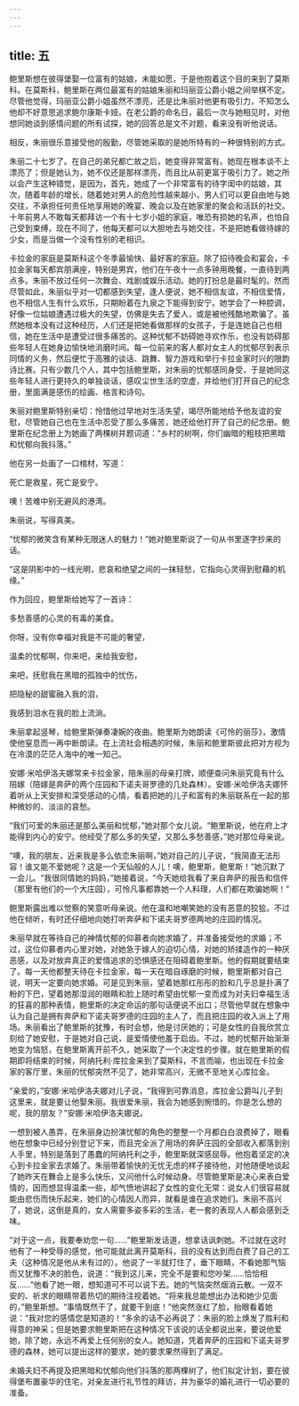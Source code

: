 ```yaml
---
---
---
```

title: 五
---



鲍里斯想在彼得堡娶一位富有的姑娘，未能如愿，于是他抱着这个目的来到了莫斯科。在莫斯科，鲍里斯在两位最富有的姑娘朱丽和玛丽亚公爵小姐之间举棋不定。尽管他觉得，玛丽亚公爵小姐虽然不漂亮，还是比朱丽对他更有吸引力，不知怎么他却不好意思追求鲍尔康斯卡娅。在老公爵的命名日，最后一次与她相见时，对他想同她谈到感情问题的所有试探，她的回答总是文不对题，看来没有听他说话。

相反，朱丽很乐意接受他的殷勤，尽管她采取的是她所特有的一种很特别的方式。

朱丽二十七岁了。在自己的弟兄都亡故之后，她变得非常富有。她现在根本谈不上漂亮了；但是她认为，她不仅还是那样漂亮，而且比从前更富于吸引力了。她之所以会产生这种错觉，是因为，首先，她成了一个非常富有的待字闺中的姑娘，其次，随着年龄的增长，随着她对男人的危险性越来越小，男人们可以更自由地与她交往，不承担任何责任地享用她的晚宴、晚会以及在她家里的聚会和活跃的社交。十年前男人不敢每天都拜访一个有十七岁小姐的家庭，唯恐有损她的名声，也怕自己受到束缚，现在不同了，他每天都可以大胆地去与她交往，不是把她看做待嫁的少女，而是当做一个没有性别的老相识。

卡拉金的家庭是莫斯科这个冬季最愉快、最好客的家庭。除了招待晚会和宴会，卡拉金家每天都宾朋满座，特别是男宾，他们在午夜十一点多钟用晚餐，一直待到两点多。朱丽不放过任何一次舞会、戏剧或娱乐活动。她的打扮总是最时髦的。然而尽管如此，朱丽似乎对一切都感到失望，逢人便说，她不相信友谊，不相信爱情，也不相信人生有什么欢乐，只期盼着在九泉之下能得到安宁。她学会了一种腔调，好像一位姑娘遭遇过极大的失望，仿佛是失去了爱人，或是被他残酷地欺骗了。虽然她根本没有过这种经历，人们还是把她看做那样的女孩子，于是连她自己也相信，她在生活中是遭受过很多痛苦的。这种忧郁不妨碍她寻欢作乐，也没有妨碍那些年轻人在她身边愉快地消磨时间。每一位前来的客人都对女主人的忧郁尽到表示同情的义务，然后便忙于高雅的谈话、跳舞、智力游戏和举行卡拉金家时兴的限韵诗比赛。只有少数几个人，其中包括鲍里斯，对朱丽的忧郁感同身受，于是她同这些年轻人进行更持久的单独谈话，感叹尘世生活的空虚，并给他们打开自己的纪念册，里面满是感伤的绘画、格言和诗句。

朱丽对鲍里斯特别亲切：怜惜他过早地对生活失望，竭尽所能地给予他友谊的安慰，尽管她自己也在生活中忍受了那么多痛苦，她还给他打开了自己的纪念册。鲍里斯在纪念册上为她画了两棵树并题词道：“乡村的树啊，你们幽暗的粗枝把黑暗和忧郁向我抖落。”

他在另一处画了一口棺材，写道：

死亡是救星，死亡是安宁。

噢！苦难中别无避风的港湾。

朱丽说，写得真美。

“忧郁的微笑含有某种无限迷人的魅力！”她对鲍里斯说了一句从书里逐字抄来的话。

“这是阴影中的一线光明，悲哀和绝望之间的一抹轻愁，它指向心灵得到慰藉的机缘。”

作为回应，鲍里斯给她写了一首诗：

多愁善感的心灵的有毒的美食。

你呀，没有你幸福对我是不可能的奢望，

温柔的忧郁啊，你来吧，来给我安慰，

来吧，抚慰我在黑暗的孤独中的忧伤，

把隐秘的甜蜜融入我的泪，

我感到泪水在我的脸上流淌。

朱丽拿起竖琴，给鲍里斯弹奏凄婉的夜曲。鲍里斯为她朗读《可怜的丽莎》，激情使他窒息而一再中断朗读。在上流社会相遇的时候，朱丽和鲍里斯彼此把对方视为在冷漠的茫茫人海中的唯一知己。

安娜·米哈伊洛夫娜常来卡拉金家，陪朱丽的母亲打牌，顺便查问朱丽究竟有什么陪嫁（陪嫁是奔萨的两个庄园和下诺夫哥罗德的几处森林）。安娜·米哈伊洛夫娜怀着听从上天安排和深受感动的心情，看着把她的儿子和富有的朱丽联系在一起的那种微妙的、淡淡的哀愁。

“我们可爱的朱丽还是那么美丽和忧郁，”她对那个女儿说。“鲍里斯说，他在府上才能得到内心的安宁。他经受了那么多的失望，又那么多愁善感，”她对那位母亲说。

“噢，我的朋友，近来我是多么依恋朱丽啊，”她对自己的儿子说，“我简直无法形容！谁又能不爱她呢？这是一个天仙般的人儿！噢，鲍里斯，鲍里斯！”她沉默了一会儿。“我很同情她的妈妈，”她接着说，“今天她给我看了来自奔萨的报告和信件（那里有他们的一个大庄园），可怜凡事都靠她一个人料理，人们都在欺骗她啊！”

鲍里斯露出难以觉察的笑意听母亲说。他在温和地嘲笑她的没有恶意的狡狯。不过他在倾听，有时还仔细地向她打听奔萨和下诺夫哥罗德两地的庄园的情况。

朱丽早就在等待自己的神情忧郁的仰慕者向她求婚了，并准备接受他的求婚；不过，这位仰慕者内心里对她，对她急于嫁人的迫切心情，对她的矫揉造作的一种厌恶感，以及对放弃真正的爱情追求的恐惧感还在阻碍着鲍里斯。他的假期就要结束了。每一天他都整天待在卡拉金家，每一天在暗自琢磨的时候，鲍里斯都对自己说，明天一定要向她求婚。可是见到朱丽，望着她那红彤彤的脸和几乎总是扑满了粉的下巴，望着她那湿润的眼睛和脸上随时希望由忧郁一变而成为对夫妇幸福生活的狂喜的那种表情，鲍里斯的决定命运的那句话便说不出口；尽管他早就在想象中认为自己是拥有奔萨和下诺夫哥罗德的庄园的主人了，而且把庄园的收入派上了用场。朱丽看出了鲍里斯的犹豫，有时会想，他是讨厌她的；可是女性的自我欣赏立刻给了她安慰，于是她对自己说，是爱情使他羞于启齿。不过，她的忧郁开始渐渐地变为恼怒，在鲍里斯离开前不久，她采取了一个决定性的步骤。就在鲍里斯的假期即将结束的时候，阿纳托利·库拉金来到了莫斯科，不言而喻，也出现在卡拉金家的客厅里，朱丽的忧郁突然不见了，她非常高兴，无微不至地关心库拉金。

“亲爱的，”安娜·米哈伊洛夫娜对儿子说，“我得到可靠消息，库拉金公爵叫儿子到这里来，就是要让他娶朱丽。我很爱朱丽，我会为她感到惋惜的。你是怎么想的呢，我的朋友？”安娜·米哈伊洛夫娜说。

一想到被人愚弄，在朱丽身边扮演忧郁的角色的整整一个月都白白浪费掉了，眼看他在想象中已经分别登记下来，而且完全派了用场的奔萨庄园的全部收入都落到别人手里，特别是落到了愚蠢的阿纳托利之手，鲍里斯就深感屈辱。他抱着坚定的决心到卡拉金家去求婚了。朱丽带着愉快的无忧无虑的样子接待他，对他随便地谈起了她昨天在舞会上是多么快乐，又问他什么时候动身。尽管鲍里斯是决心来表白爱情的，因而想显得温柔一些，却气愤地讲起了女性的变化无常：说女人们很容易就能由悲伤而快乐起来，她们的心情因人而异，就看是谁在追求她们。朱丽不高兴了，她说，这倒是真的，女人需要多姿多彩的生活，老一套的表现人人都会感到乏味。

“对于这一点，我要奉劝您一句……”鲍里斯发话道，想拿话讽刺她。不过就在这时他有了一种受辱的感觉，他可能就此离开莫斯科，目的没有达到而白费了自己的工夫（这种情况是他从未有过的）。他说了一半就打住了，垂下眼睛，不看她那气恼而又犹豫不决的脸色，说道：“我到这儿来，完全不是要和您吵架……恰恰相反……”他看了她一眼，想知道可不可以说下去。她的气恼突然烟消云散。一双不安的、祈求的眼睛带着热切的期待注视着她。“将来我总能想出办法和她少见面的，”鲍里斯想。“事情既然干了，就要干到底！”他突然涨红了脸，抬眼看着她说：“我对您的感情您是知道的！”多余的话不必再说了：朱丽的脸上焕发了胜利和得意的神采；但是她要求鲍里斯把在这种情况下该说的话全都说出来，要说他爱她，除了她，永远不再爱上任何别的女人。她知道，凭着奔萨的庄园和下诺夫哥罗德的森林，她可以提出这样的要求，她的要求果然得到了满足。

未婚夫妇不再提及把黑暗和忧郁向他们抖落的那两棵树了，他们拟定计划，要在彼得堡布置豪华的住宅，对亲友进行礼节性的拜访，并为豪华的婚礼进行一切必要的准备。